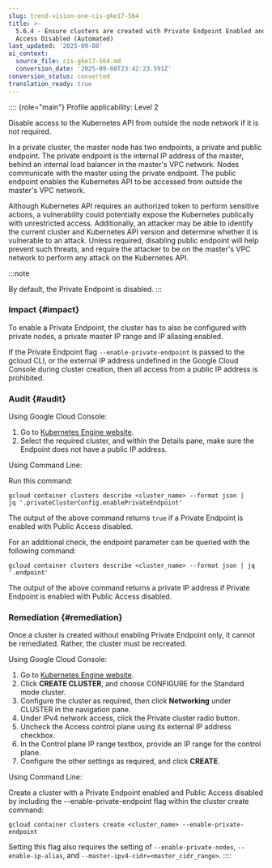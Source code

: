 ```yaml
---
slug: trend-vision-one-cis-gke17-564
title: >-
  5.6.4 - Ensure clusters are created with Private Endpoint Enabled and Public
  Access Disabled (Automated)
last_updated: '2025-09-08'
ai_context:
  source_file: cis-gke17-564.md
  conversion_date: '2025-09-08T23:42:23.591Z'
conversion_status: converted
translation_ready: true
---
```


:::: {role="main"}
Profile applicability: Level 2

Disable access to the Kubernetes API from outside the node network if it is not required.

In a private cluster, the master node has two endpoints, a private and public endpoint. The private endpoint is the internal IP address of the master, behind an internal load balancer in the master's VPC network. Nodes communicate with the master using the private endpoint. The public endpoint enables the Kubernetes API to be accessed from outside the master's VPC network.

Although Kubernetes API requires an authorized token to perform sensitive actions, a vulnerability could potentially expose the Kubernetes publically with unrestricted access. Additionally, an attacker may be able to identify the current cluster and Kubernetes API version and determine whether it is vulnerable to an attack. Unless required, disabling public endpoint will help prevent such threats, and require the attacker to be on the master's VPC network to perform any attack on the Kubernetes API.

:::note

By default, the Private Endpoint is disabled.
:::

### Impact {#impact}

To enable a Private Endpoint, the cluster has to also be configured with private nodes, a private master IP range and IP aliasing enabled.

If the Private Endpoint flag `--enable-private-endpoint` is passed to the gcloud CLI, or the external IP address undefined in the Google Cloud Console during cluster creation, then all access from a public IP address is prohibited.

### Audit {#audit}

Using Google Cloud Console:

1.  Go to [Kubernetes Engine website](https://console.cloud.google.com/kubernetes/list).
2.  Select the required cluster, and within the Details pane, make sure the Endpoint does not have a public IP address.

Using Command Line:

Run this command:

``` codeblock
gcloud container clusters describe <cluster_name> --format json | 
jq '.privateClusterConfig.enablePrivateEndpoint'
```

The output of the above command returns `true` if a Private Endpoint is enabled with Public Access disabled.

For an additional check, the endpoint parameter can be queried with the following command:

``` codeblock
gcloud container clusters describe <cluster_name> --format json | jq '.endpoint'
```

The output of the above command returns a private IP address if Private Endpoint is enabled with Public Access disabled.

### Remediation {#remediation}

Once a cluster is created without enabling Private Endpoint only, it cannot be remediated. Rather, the cluster must be recreated.

Using Google Cloud Console:

1.  Go to [Kubernetes Engine website](https://console.cloud.google.com/kubernetes/list).
2.  Click **CREATE CLUSTER**, and choose CONFIGURE for the Standard mode cluster.
3.  Configure the cluster as required, then click **Networking** under CLUSTER in the navigation pane.
4.  Under IPv4 network access, click the Private cluster radio button.
5.  Uncheck the Access control plane using its external IP address checkbox.
6.  In the Control plane IP range textbox, provide an IP range for the control plane.
7.  Configure the other settings as required, and click **CREATE**.

Using Command Line:

Create a cluster with a Private Endpoint enabled and Public Access disabled by including the --enable-private-endpoint flag within the cluster create command:

``` codeblock
gcloud container clusters create <cluster_name> --enable-private-endpoint
```

Setting this flag also requires the setting of `--enable-private-nodes`, `--enable-ip-alias`, and `--master-ipv4-cidr=<master_cidr_range>`.
::::
